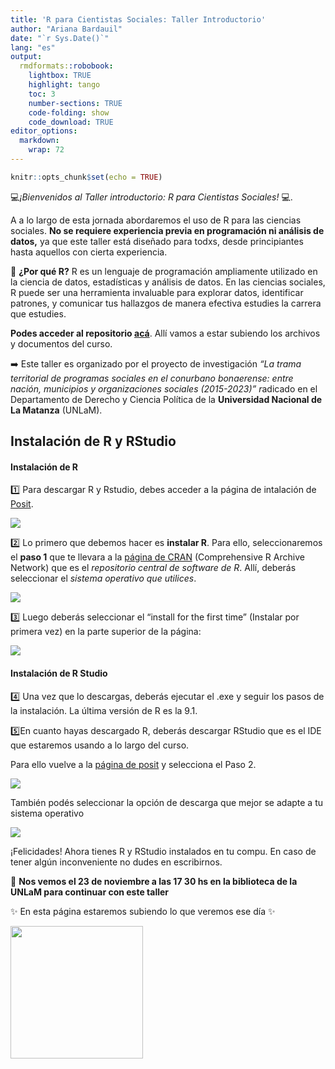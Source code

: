 ```yaml
---
title: 'R para Cientistas Sociales: Taller Introductorio'
author: "Ariana Bardauil"
date: "`r Sys.Date()`"
lang: "es"
output:
  rmdformats::robobook:
    lightbox: TRUE
    highlight: tango
    toc: 3
    number-sections: TRUE
    code-folding: show
    code_download: TRUE
editor_options: 
  markdown: 
    wrap: 72
---
```


```r
knitr::opts_chunk$set(echo = TRUE)
```

💻*¡Bienvenidos al Taller introductorio: R para Cientistas Sociales!*
💻.

A a lo largo de esta jornada abordaremos el uso de R para las ciencias
sociales. **No se requiere experiencia previa en programación ni
análisis de datos,** ya que este taller está diseñado para todxs, desde
principiantes hasta aquellos con cierta experiencia.

🤔 **¿Por qué R?** R es un lenguaje de programación ampliamente
utilizado en la ciencia de datos, estadísticas y análisis de datos. En
las ciencias sociales, R puede ser una herramienta invaluable para
explorar datos, identificar patrones, y comunicar tus hallazgos de
manera efectiva estudies la carrera que estudies.

**Podes acceder al repositorio
[acá](https://github.com/ariibard/R-para-Ciencias-Sociales)**. Allí
vamos a estar subiendo los archivos y documentos del curso.

➡️ Este taller es organizado por el proyecto de investigación *"La trama
territorial de programas sociales en el conurbano bonaerense: entre
nación, municipios y organizaciones sociales (2015-2023)" r*adicado en
el Departamento de Derecho y Ciencia Política de la **Universidad
Nacional de La Matanza** (UNLaM).

## Instalación de R y RStudio

#### Instalación de R

1️⃣ Para descargar R y Rstudio, debes acceder a la página de intalación
de [Posit](https://posit.co/download/rstudio-desktop/).

![](imagenes/1-instalacion.png)

2️⃣ Lo primero que debemos hacer es **instalar R**. Para ello,
seleccionaremos el **paso 1** que te llevara a la [página de
CRAN](https://cran.rstudio.com/) (Comprehensive R Archive Network) que
es el *repositorio central de software de R*. Allí, deberás seleccionar
el *sistema operativo que utilices*.

![](imagenes/1.3-instalacion.png)

3️⃣ Luego deberás seleccionar el "install for the first time" (Instalar
por primera vez) en la parte superior de la página:

![](imagenes/1.1-instalacion.png)

#### Instalación de R Studio

4️⃣ Una vez que lo descargas, deberás ejecutar el .exe y seguir los pasos
de la instalación. La última versión de R es la 9.1.

5️⃣En cuanto hayas descargado R, deberás descargar RStudio que es el IDE
que estaremos usando a lo largo del curso.

Para ello vuelve a la [página de
posit](https://posit.co/download/rstudio-desktop/) y selecciona el Paso
2.

![](imagenes/1-instalacion.png)

También podés seleccionar la opción de descarga que mejor se adapte a tu
sistema operativo

![](imagenes/1.2-instalacion.png)

¡Felicidades! Ahora tienes R y RStudio instalados en tu compu. En caso
de tener algún inconveniente no dudes en escribirnos.

📅 **Nos vemos el 23 de noviembre a las 17 30 hs en la biblioteca de la
UNLaM para continuar con este taller**

✨ En esta página estaremos subiendo lo que veremos ese día ✨

![](imagenes/logo-unlam.png){width="212" align="right"}
